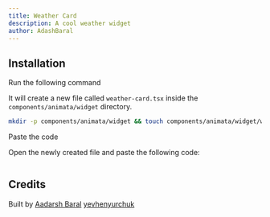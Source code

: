 ```yaml
---
title: Weather Card
description: A cool weather widget
author: AdashBaral
---
```


<ComponentPreview name="widget-weather-card--docs" />

## Installation

<Steps>
<Step>Run the following command</Step>

It will create a new file called `weather-card.tsx` inside the `components/animata/widget` directory.

```bash
mkdir -p components/animata/widget && touch components/animata/widget/weather-card.tsx
```

<Step>Paste the code</Step>

Open the newly created file and paste the following code:

```jsx file=<rootDir>/animata/widget/weather-card.tsx

```

</Steps>

## Credits

Built by [Aadarsh Baral](https://github.com/aadarshbaral)
[yevhenyurchuk](https://yevhenyurchuk.com/)
